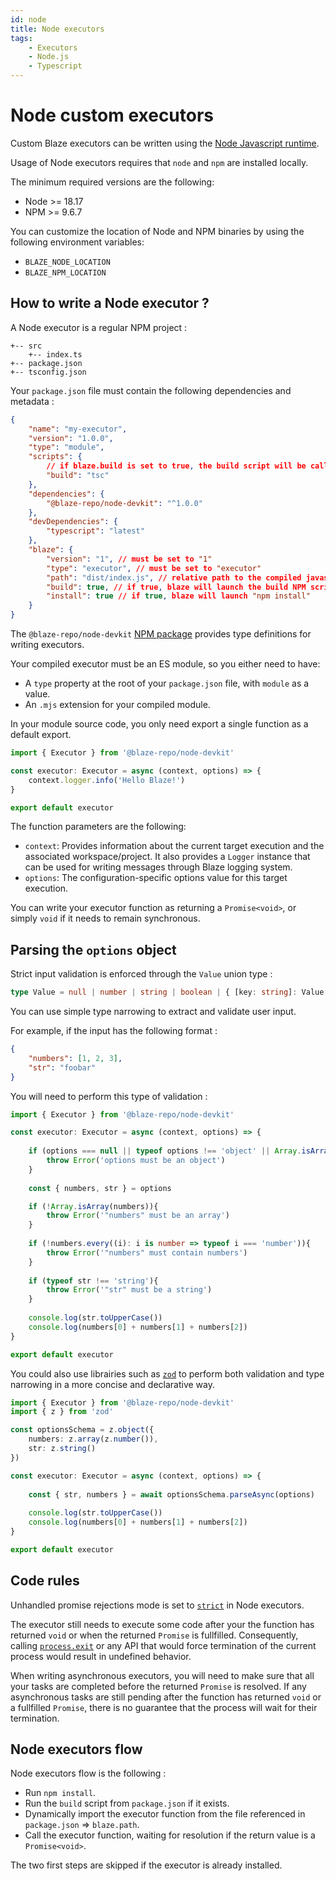 ```yaml
---
id: node
title: Node executors
tags:
    - Executors
    - Node.js
    - Typescript
---
```


# Node custom executors

Custom Blaze executors can be written using the [Node Javascript runtime](https://nodejs.org).

Usage of Node executors requires that `node` and `npm` are installed locally.

The minimum required versions are the following:

- Node >= 18.17
- NPM >= 9.6.7

You can customize the location of Node and NPM binaries by using the following environment variables:

- `BLAZE_NODE_LOCATION`
- `BLAZE_NPM_LOCATION`

## How to write a Node executor ?

A Node executor is a regular NPM project :

```
+-- src
    +-- index.ts
+-- package.json
+-- tsconfig.json
```

Your `package.json` file must contain the following dependencies and metadata :

```json title="package.json"
{
    "name": "my-executor",
    "version": "1.0.0",
    "type": "module",
    "scripts": {
        // if blaze.build is set to true, the build script will be called before using the executor for the first time
        "build": "tsc"
    },
    "dependencies": {
        "@blaze-repo/node-devkit": "^1.0.0"
    },
    "devDependencies": {
        "typescript": "latest"
    },
    "blaze": {
        "version": "1", // must be set to "1"
        "type": "executor", // must be set to "executor"
        "path": "dist/index.js", // relative path to the compiled javascript module,
        "build": true, // if true, blaze will launch the build NPM script, you can also pass a custom NPM script name.
        "install": true // if true, blaze will launch "npm install"
    }
}
```

The `@blaze-repo/node-devkit` [NPM package](https://www.npmjs.com/package/@blaze-repo/node-devkit) provides type definitions for writing executors.

Your compiled executor must be an ES module, so you either need to have:

- A `type` property at the root of your `package.json` file, with `module` as a value.
- An `.mjs` extension for your compiled module.

In your module source code, you only need export a single function as a default export.

```ts title="src/index.ts"
import { Executor } from '@blaze-repo/node-devkit'

const executor: Executor = async (context, options) => {
    context.logger.info('Hello Blaze!')
}

export default executor
```

The function parameters are the following:

- `context`: Provides information about the current target execution and the associated workspace/project. It also provides a `Logger` instance that can be used for writing messages through Blaze logging system.
- `options`: The configuration-specific options value for this target execution.

You can write your executor function as returning a `Promise<void>`, or simply `void` if it needs to remain synchronous. 

## Parsing the `options` object

Strict input validation is enforced through the `Value` union type :

```ts
type Value = null | number | string | boolean | { [key: string]: Value } | Array<Value>
```

You can use simple type narrowing to extract and validate user input.

For example, if the input has the following format :

```json
{
    "numbers": [1, 2, 3],
    "str": "foobar"
}
```

You will need to perform this type of validation :

```ts
import { Executor } from '@blaze-repo/node-devkit'

const executor: Executor = async (context, options) => {
    
    if (options === null || typeof options !== 'object' || Array.isArray(options)){
        throw Error('options must be an object')
    }
    
    const { numbers, str } = options

    if (!Array.isArray(numbers)){
        throw Error('"numbers" must be an array')
    }
    
    if (!numbers.every((i): i is number => typeof i === 'number')){
        throw Error('"numbers" must contain numbers')
    }
    
    if (typeof str !== 'string'){
        throw Error('"str" must be a string')
    }
    
    console.log(str.toUpperCase())
    console.log(numbers[0] + numbers[1] + numbers[2])
}

export default executor
```

You could also use librairies such as [`zod`](https://www.npmjs.com/package/zod) to perform both validation and type narrowing in a more concise and declarative way.

```ts
import { Executor } from '@blaze-repo/node-devkit'
import { z } from 'zod'

const optionsSchema = z.object({
    numbers: z.array(z.number()),
    str: z.string()
})

const executor: Executor = async (context, options) => {
    
    const { str, numbers } = await optionsSchema.parseAsync(options)
    
    console.log(str.toUpperCase())
    console.log(numbers[0] + numbers[1] + numbers[2])
}

export default executor
```

## Code rules

Unhandled promise rejections mode is set to [`strict`](https://nodejs.org/api/cli.html#--unhandled-rejectionsmode) in Node executors.

The executor still needs to execute some code after your the function has returned `void` or when the returned `Promise` is fullfilled. Consequently, calling [`process.exit`](https://nodejs.org/api/process.html#processexitcode) or any API that would force termination of the current process would result in undefined behavior.

When writing asynchronous executors, you will need to make sure that all your tasks are completed before the returned `Promise` is resolved. If any asynchronous tasks are still pending after the function has returned `void` or a fullfilled `Promise`, there is no guarantee that the process will wait for their termination.

## Node executors flow

Node executors flow is the following :

- Run `npm install`.
- Run the `build` script from `package.json` if it exists.
- Dynamically import the executor function from the file referenced in `package.json` => `blaze.path`.
- Call the executor function, waiting for resolution if the return value is a `Promise<void>`.

The two first steps are skipped if the executor is already installed.